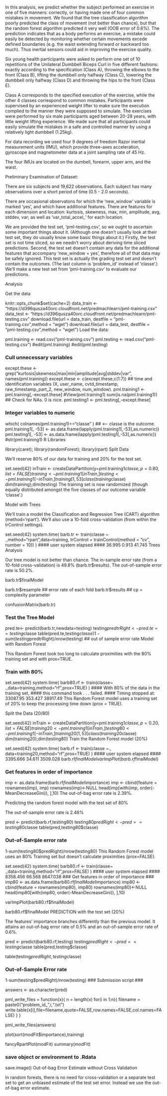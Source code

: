 In this analysis, we predict whether the subject performed an exercise in one of five manners: correctly, or having made one of four common mistakes in movement. We found that the tree classification algorithm poorly predicted the class of movement (not better than chance), but that the random forest algorithm predicted it very well (OOB error of 0.6%). The prediction indicates that as a body performs an exercise, a mistake could easily be detected by monitoring whether certain movements excede defined boundaries (e.g. the waist extending forward or backward too much). Thus inertial sensors could aid in improving the exercise quality.



Six young health participants were asked to perform one set of 10 repetitions of the Unilateral Dumbbell Biceps Curl in five different fashions: exactly according to the specification (Class A), throwing the elbows to the front (Class B), lifting the dumbbell only halfway (Class C), lowering the dumbbell only halfway (Class D) and throwing the hips to the front (Class E).

Class A corresponds to the specified execution of the exercise, while the other 4 classes correspond to common mistakes. Participants were supervised by an experienced weight lifter to make sure the execution complied to the manner they were supposed to simulate. The exercises were performed by six male participants aged between 20-28 years, with little weight lifting experience. We made sure that all participants could easily simulate the mistakes in a safe and controlled manner by using a relatively light dumbbell (1.25kg).

For data recording we used four 9 degrees of freedom Razor inertial measurement units (IMU), which provide three-axes acceleration, gyroscope and magnetometer data at a joint sampling rate of 45 Hz.

The four IMUs are located on the dumbell, forearm, upper arm, and the waist.

Preliminary Examination of Dataset:

There are six subjects and 19,622 observations. Each subject has many observations over a short period of time (0.5 - 2.0 seconds).

There are occasional observatons for which the 'new_window' variable is marked 'yes', and which have additional features. There are features for each dimension and location: kurtosis, skewness, max, min, amplitude, avg, stddev, var; as well as 'var_total_accel_' for each location.

We are provided the test set, 'pml-testing.csv', so we ought to ascertain some important things about it. (Although one doesn't usually look at their test set, they do usually know some basic things about it.) Firstly, the test set is not time sliced, so we needn't worry about deriving time sliced predictions. Second, the test set doesn't contain any data for the additional features that accompany 'new_window = yes', therefore all of that data may be safely ignored. This test set is actually the grading test set and doesn't contain the outcomes. (The last column is 'problem_id' instead of 'classe'.) We'll make a new test set from 'pml-training.csv' to evaluate our predictions.

Analysis

Get the data


knitr::opts_chunk$set(cache=2)
data_train <- "https://d396qusza40orc.cloudfront.net/predmachlearn/pml-training.csv"
data_test <- "https://d396qusza40orc.cloudfront.net/predmachlearn/pml-testing.csv"
download.file(url = data_train, destfile = "pml-training.csv",method = "wget")
download.file(url = data_test, destfile = "pml-testing.csv",method = "wget")
Load the data:

pml.training <- read.csv("pml-training.csv")
pml.testing <- read.csv("pml-testing.csv")
#edit(pml.training)
#edit(pml.testing)

### Cull unnecessary variables ###
except.these <- grep("kurtosis|skewness|max|min|amplitude|avg|stddev|var", names(pml.training))
except.these <- c(except.these,c(1:7)) ## time and identification variables (X, user_name, cvtd_timestamp, raw_timestamp_part_2, new_window, num_window).
pml.training1 <- pml.training[,-except.these]
#View(pml.training1)
sum(is.na(pml.training1))  ## Check for NAs. 0 is nice.
pml.testing1 <- pml.testing[,-except.these]

### Integer variables to numeric ###
which( colnames(pml.training1)=="classe" )  ## <-- classe is the outcome.
pml.training1[, -53] <- as.data.frame(lapply(pml.training1[,-53],as.numeric))
pml.testing1[, -53] <- as.data.frame(lapply(pml.testing1[,-53],as.numeric))
#str(pml.training1)
R Libraries

library(caret); library(randomForest); library(rpart)
Split Data

We'll reserve 80% of our data for training and 20% for the test set.

set.seed(42)
inTrain <- createDataPartition(y=pml.training1$classe,
                              p=0.80, list=FALSE)
training <- pml.training1[inTrain,]
testing <- pml.training1[-inTrain,]
training[1,53]
class(training$classe)
dim(training);dim(testing)
The training set is now randomized (though equally distributed amongst the five classes of our outcome variable 'classe'.)

Model with Trees

We'll train a model the Classification and Regression Tree (CART) algorithm (method='rpart'). We'll also use a 10-fold cross-validation (from within the trControl settings).

set.seed(42)
system.time( barb.tr <- train(classe ~ .,method="rpart",data=training, trControl = trainControl(method = "cv", number = 10)) )
####   user  system elapsed 
#### 36.995   0.913  41.745 
Trees Analysis

Our tree model is not better than chance. The in-sample error rate (from a 10-fold cross-validation) is 49.8% (barb.tr$results). The out-of-sample error rate is 50.2%.

barb.tr$finalModel

barb.tr$resample ## error rate of each fold
barb.tr$results ## cp = complexity parameter

confusionMatrix(barb.tr)

### Test the Tree Model ###
pred.te<- predict(barb.tr,newdata=testing)
testing$predtrRight <- pred.te==testing$classe
table(pred.te,testing$classe)
1-sum(testing$predtrRight)/nrow(testing)  ## out of sample error rate
Model with Random Forest

This Random Forest took too long to calculate proximities with the 80% training set and with prox=TRUE.

### Train with 80% ###
set.seed(42)
system.time( barb80.rf <- train(classe~ .,data=training,method="rf",prox=TRUE) )
#### With 80% of the data in the training set,
#### this command took . . . failed. 
#### Timing stopped at: 33087.95 353.427 38917.49 
This Random Forest model uses a training set of 20% to keep the processing time down (prox = TRUE).

Split the Data (20/80)

set.seed(42)
inTrain <- createDataPartition(y=pml.training1$classe,
                              p=0.20, list=FALSE)
training20 <- pml.training1[inTrain,]
testing80 <- pml.training1[-inTrain,]
training20[1,53]
class(training20$classe)
dim(training20);dim(testing80)
Train the Random Forest model (20%)

set.seed(42)
system.time( barb.rf <- train(classe ~., data=training20,method="rf",prox=TRUE) )
####     user   system  elapsed 
#### 3395.666   34.611 3509.028 
barb.rf$finalModel
varImpPlot(barb.rf$finalModel)

### Get features in order of importance ###
imp <- as.data.frame(barb.rf$finalModel$importance)
imp <- cbind(feature = rownames(imp), imp)
rownames(imp)<-NULL
head(imp[with(imp, order(-MeanDecreaseGini)), ],10)
The out-of-bag error rate is 2.39%.

Predicting the random forest model with the test set of 80%

The out-of-sample error rate is 2.46%

pred <- predict(barb.rf,testing80)
testing80$predRight <- pred==testing80$classe
table(pred,testing80$classe)

### Out-of-Sample error rate ###
1-sum(testing80$predRight)/nrow(testing80)
This Random Forest model uses an 80% Training set but doesn't calculate proximities (prox=FALSE).

set.seed(42)
system.time( barb80.rf <- train(classe~ .,data=training,method="rf",prox=FALSE) )
####     user   system  elapsed 
#### 8358.456   66.568 8647.038 
### Get features in order of importance ###
imp80 <- as.data.frame(barb80.rf$finalModel$importance)
imp80 <- cbind(feature = rownames(imp80), imp80)
rownames(imp80)<-NULL
head(imp80[with(imp80, order(-MeanDecreaseGini)), ],10)

varImpPlot(barb80.rf$finalModel)

barb80.rf$finalModel
PREDICTION with the test set (20%)

The features' importance branches differently than the previous model. It attains an out-of-bag error rate of 0.5% and an out-of-sample error rate of 0.6%.

pred <- predict(barb80.rf,testing)
testing$predRight <- pred==testing$classe
table(pred,testing$classe)

table(testing$predRight,testing$classe)

### Out-of-Sample Error rate ###
1-sum(testing$predRight)/nrow(testing)
### Submission script ###

answers <- as.character(pred)

pml_write_files = function(x){
  n = length(x)
  for(i in 1:n){
    filename = paste0("problem_id_",i,".txt")
    write.table(x[i],file=filename,quote=FALSE,row.names=FALSE,col.names=FALSE)
  }
}

pml_write_files(answers)

plot(sort(modFit$importance),training) 


fancyRpartPlot(modFit)
summary(modFit)

### save object or environment to .Rdata ###
save.image()
Out-of-bag Error Estimate without Cross Validation

In random forests, there is no need for cross-validation or a separate test set to get an unbiased estimate of the test set error. Instead we use the out-of-bag error estimate.
